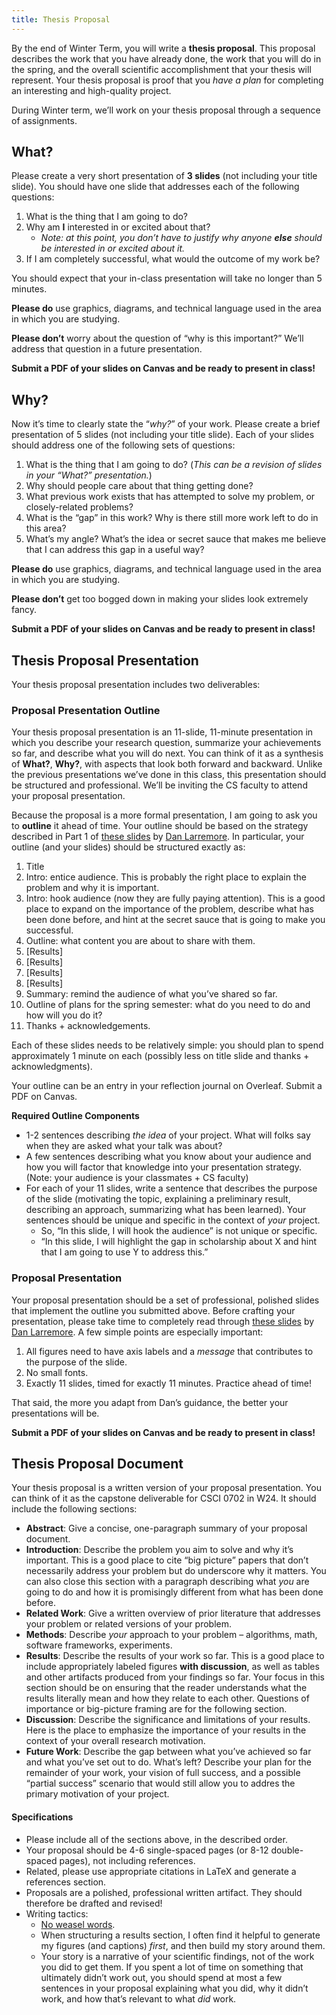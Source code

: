 ```yaml
---
title: Thesis Proposal
---
```


By the end of Winter Term, you will write a **thesis proposal**. This proposal describes the work that you have already done, the work that you will do in the spring, and the overall scientific accomplishment that your thesis will represent. Your thesis proposal is proof that you *have a plan* for completing an interesting and high-quality project. 

During Winter term, we'll work on your thesis proposal through a sequence of assignments. 

## What? 

Please create a very short presentation of **3 slides** (not including your title slide). You should have one slide that addresses each of the following questions: 

1. What is the thing that I am going to do?
2. Why am **I** interested in or excited about that? 
    - *Note: at this point, you don't have to justify why anyone* ***else*** *should be interested in or excited about it.*
3. If I am completely successful, what would the outcome of my work be? 


You should expect that your in-class presentation will take no longer than 5 minutes. 

**Please do** use graphics, diagrams, and technical language used in the area in which you are studying.  

**Please don't** worry about the question of "why is this important?" We'll address that question in a future presentation. 

**Submit a PDF of your slides on Canvas and be ready to present in class!** 

## Why? 

Now it's time to clearly state the "*why?*" of your work. Please create a brief presentation of 5 slides (not including your title slide). Each of your slides should address one of the following sets of questions:

1. What is the thing that I am going to do? (*This can be a revision of slides in your "What?" presentation.*)
2. Why should people care about that thing getting done? 
3. What previous work exists that has attempted to solve my problem, or closely-related problems?
4. What is the "gap" in this work? Why is there still more work left to do in this area?
5. What's my angle? What's the idea or secret sauce that makes me believe that I can address this gap in a useful way? 

**Please do** use graphics, diagrams, and technical language used in the area in which you are studying.  

**Please don't** get too bogged down in making your slides look extremely fancy.   



**Submit a PDF of your slides on Canvas and be ready to present in class!** 





<!-- ## How?

Ok, so you know what you want to do and you know why we should care that you do it. ***How*** are you going to make it happen? Please create a brief presentation of 7 slides (not including your title slide) in which you address how you'll pursue your thesis research. Please organize your slides in the following sequence: 

[Slides 1, 2, and 3 can (and should!) be remixes from the **What?** and **Why?** presentations.]{.aside} 

1. Reminder: what am I doing? 
2. Reminder: why should folks care that I am doing it? 
3. Reminder: How have other folks approached this problem in the past? 
4. What is the big-picture strategy for my approach? How did I (or my advisor) choose that strategy? 
5. How does what I have *already* done fit into that strategy? What's the rest of my roadmap, as best I can see it? 
6. What is the major *obstacle* or *challenge* that I can foresee that could potentially disrupt my ability to execute the approach? 
7. What is my area of focus over the next ~50 hours or so of work? 

**Please do** use graphics, diagrams, and technical language used in the area in which you are studying.  

**Please don't** get too bogged down in making your slides look extremely fancy. 

**Submit a PDF of your slides on Canvas and be ready to present in class!**  -->

## Thesis Proposal Presentation

Your thesis proposal presentation includes two deliverables: 

### Proposal Presentation Outline

Your thesis proposal presentation is an 11-slide, 11-minute presentation in which you describe your research question, summarize your achievements so far, and describe what you will do next. You can think of it as a synthesis of **What?**, **Why?**, with aspects that look both forward and backward. Unlike the previous presentations we've done in this class, this presentation should be structured and professional. We'll be inviting the CS faculty to attend your proposal presentation. 

Because the proposal is a more formal presentation, I am going to ask you to **outline** it ahead of time. Your outline should be based on the strategy described in Part 1 of [these slides](https://drive.google.com/file/d/13efH6iA6toPtJ91KBt_QCeAyQBcSN7SA/view) by [Dan Larremore](https://larremorelab.github.io/). In particular, your outline (and your slides) should be structured exactly as: 

1. Title
2. Intro: entice audience. This is probably the right place to explain the problem and why it is important. 
3. Intro: hook audience (now they are fully paying attention). This is a good place to expand on the importance of the problem, describe what has been done before, and hint at the secret sauce that is going to make you successful. 
4. Outline: what content you are about to share with them. 
5. [Results]
6. [Results]
7. [Results]
8. [Results]
9. Summary: remind the audience of what you've shared so far. 
10. Outline of plans for the spring semester: what do you need to do and how will you do it? 
11. Thanks + acknowledgements. 

Each of these slides needs to be relatively simple: you should plan to spend approximately 1 minute on each (possibly less on title slide and thanks + acknowledgments). 

Your outline can be an entry in your reflection journal on Overleaf. Submit a PDF on Canvas. 

**Required Outline Components**

- 1-2 sentences describing *the idea* of your project. What will folks say when they are asked what your talk was about?
- A few sentences describing what you know about your audience and how you will factor that knowledge into your presentation strategy. (Note: your audience is your classmates + CS faculty)
- For each of your 11 slides, write a sentence that describes the purpose of the slide (motivating the topic, explaining a preliminary result, describing an approach, summarizing what has been learned). Your sentences should be unique and specific in the context of *your* project. 
    - So, "In this slide, I will hook the audience" is not unique or specific. 
    - "In this slide, I will highlight the gap in scholarship about X and hint that I am going to use Y to address this."

### Proposal Presentation

Your proposal presentation should be a set of professional, polished slides that implement the outline you submitted above. Before crafting your presentation, please take time to completely read through [these slides](https://drive.google.com/file/d/13efH6iA6toPtJ91KBt_QCeAyQBcSN7SA/view) by [Dan Larremore](https://larremorelab.github.io/). A few simple points are especially important: 

1. All figures need to have axis labels and a *message* that contributes to the purpose of the slide. 
2. No small fonts. 
3. Exactly 11 slides, timed for exactly 11 minutes. Practice ahead of time! 

That said, the more you adapt from Dan's guidance, the better your presentations will be. 

**Submit a PDF of your slides on Canvas and be ready to present in class!**  

## Thesis Proposal Document

Your thesis proposal is a written version of your proposal presentation. You can think of it as the capstone deliverable for CSCI 0702 in W24. It should include the following sections: 

- **Abstract**: Give a concise, one-paragraph summary of your proposal document. 
- **Introduction**: Describe the problem you aim to solve and why it's important. This is a good place to cite "big picture" papers that don't necessarily address your problem but do underscore why it matters. You can also close this section with a paragraph describing what *you* are going to do and how it is promisingly different from what has been done before. 
- **Related Work**: Give a written overview of prior literature that addresses your problem or related versions of your problem. 
- **Methods**: Describe *your* approach to your problem -- algorithms, math, software frameworks, experiments. 
- **Results**: Describe the results of your work so far. This is a good place to include appropriately labeled figures **with discussion**, as well as tables and other artifacts produced from your findings so far. Your focus in this section should be on ensuring that the reader understands what the results literally mean and how they relate to each other. Questions of importance or big-picture framing are for the following section. 
- **Discussion**: Describe the significance and limitations of your results. Here is the place to emphasize the importance of your results in the context of your overall research motivation. 
- **Future Work**: Describe the gap between what you've achieved so far and what you've set out to do. What's left? Describe your plan for the remainder of your work, your vision of full success, and a possible "partial success" scenario that would still allow you to addres the primary motivation of your project. 

#### Specifications

- Please include all of the sections above, in the described order. 
- Your proposal should be 4-6 single-spaced pages (or 8-12 double-spaced pages), not including references. 
- Related, please use appropriate citations in LaTeX and generate a references section. 
- Proposals are a polished, professional written artifact. They should therefore be drafted and revised! 
- Writing tactics: 
    - [No weasel words](https://matt.might.net/articles/shell-scripts-for-passive-voice-weasel-words-duplicates/).
    - When structuring a results section, I often find it helpful to generate my figures (and captions) *first*, and then build my story around them. 
    - Your story is a narrative of your scientific findings, not of the work you did to get them. If you spent a lot of time on something that ultimately didn't work out, you should spend at most a few sentences in your proposal explaining what you did, why it didn't work, and how that's relevant to what *did* work. 

